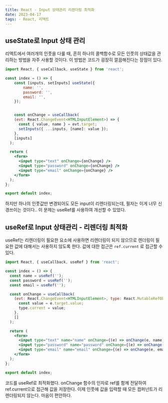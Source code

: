 ```yaml
---
title: React - Input 상태관리 리렌더링 최적화
date: 2023-04-17
tags: - React, 리액트
---
```


## useState로 Input 상태 관리

리액트에서 여러개의 인풋을 다룰 때, 흔히 하나의 콜백함수로 모든 인풋의 상태값을 관리하는 방법을 자주 사용할 것이다. 이 방법은 코드가 굉장히 깔끔해진다는 장점이 있다.

```jsx
import React, { useCallback, useState } from 'react';

const index = () => {
	const [inputs, setInputs] useState({
		name: '',
		password: '',
		email: '',
	});


	const onChange = useCallback(
    (evt: React.ChangeEvent<HTMLInputElement>) => {
      const { value, name } = evt.target;
      setInputs({ ...inputs, [name]: value });
    },
    [inputs]
  );

  return (
    <form>
      <input type="text" onChange={onChange} />
      <input type="password" onChange={onChange} />
      <input type="email" onChange={onChange} />
    </form>
  );
};

export default index;
```

하지만 하나의 인풋값만 변경되어도 모든 input이 리렌더링되는데, 필자는 이게 너무 신경쓰이는 것이다..
이 문제는 useRef를 사용하여 개선할 수 있었다.

## useRef로 Input 상태관리 - 리렌더링 최적화

useRef는 리렌더링이 필요한 요소에 사용하면 리렌더링이 되지 않으므로 렌더링이 필요한 값에 대해서는 사용하지 않도록 한다.
값에 대한 접근은 `ref.current` 로 접근할 수 있다.

```jsx
import React, { useCallback, useRef } from 'react';

const index = () => {
  const name = useRef('');
  const password = useRef('');
  const email = useRef('');

  const onChange = useCallback(
    (evt: React.ChangeEvent<HTMLInputElement>, type: React.MutableRefObject<string>) => {
      const value = e.target.value;
      type.current = value;
    },
    []
  );

  return (
    <form>
      <input type="text" name="name" onChange={(e) => onChange(e, name)} />
      <input type="password" name="password" onChange={(e) => onChange(e, password)} />
      <input type="email" name="email" onChange={(e) => onChange(e, email)} />
    </form>
  );
};

export default index;
```

코드를 useRef로 최적화했다. onChange 함수의 인자로 ref를 함께 전달하여 ref.current으로 접근해 값을 저장한다.
이제 인풋에 값을 입력할 때 모든 컴퍼넌트가 리렌더링되지 않는다. 마음이 편안하다.
